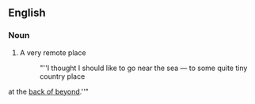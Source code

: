 ==English==
===Noun===
#{{idiom}} A very remote place
#: "''I thought I should like to go near the sea &mdash; to some quite tiny country place
at the [[back of beyond]].''"